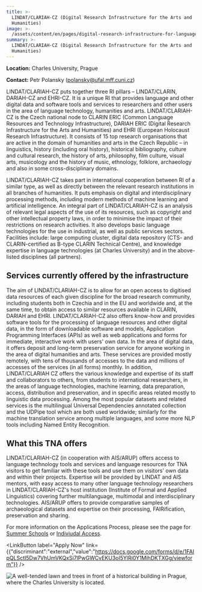 ```yaml
---
title: >-
  LINDAT/CLARIAH-CZ (Digital Research Infrastructure for the Arts and
  Humanities)
image: >-
  /assets/content/en/pages/digital-research-infrastructure-for-language-technologies-arts-and-humanities-charles-university-prague-czechia/image.jpg
summary: >-
  LINDAT/CLARIAH-CZ (Digital Research Infrastructure for the Arts and
  Humanities)
---
```

**Location:** Charles University, Prague

**Contact:** Petr Polansky ([polansky@ufal.mff.cuni.cz](polansky@ufal.mff.cuni.cz))

LINDAT/CLARIAH-CZ puts together three RI pillars – LINDAT/CLARIN, DARIAH-CZ and EHRI-CZ. It is a unique RI that provides language and other digital data and software tools and services to researchers and other users in the area of language technology, humanities and arts. LINDAT/CLARIAH-CZ is the Czech national node to CLARIN ERIC (Common Language Resources and Technology Infrastructure), DARIAH ERIC (Digital Research Infrastructure for the Arts and Humanities) and EHRI (European Holocaust Research Infrastructure). It consists of 15 top research organisations that are active in the domain of humanities and arts in the Czech Republic – in linguistics, history (including oral history), historical bibliography, culture and cultural research, the history of arts, philosophy, film culture, visual arts, musicology and the history of music, ethnology, folklore, archaeology and also in some cross-disciplinary domains.

LINDAT/CLARIAH-CZ takes part in international cooperation between RI of a similar type, as well as directly between the relevant research institutions in all branches of humanities. It puts emphasis on digital and interdisciplinary processing methods, including modern methods of machine learning and artificial intelligence. An integral part of LINDAT/CLARIAH-CZ is an analysis of relevant legal aspects of the use of its resources, such as copyright and other intellectual property laws, in order to minimise the impact of their restrictions on research activities. It also develops basic language technologies for the use in industrial, as well as public services sectors. Facilities include: large computing cluster, digital data repository (CTS- and CLARIN-certified as B-type CLARIN Technical Centre), and knowledge expertise in language technologies (at Charles University) and in the above-listed disciplines (all partners).

## Services currently offered by the infrastructure

The aim of LINDAT/CLARIAH-CZ is to allow for an open access to digitised data resources of each given discipline for the broad research community, including students both in Czechia and in the EU and worldwide and, at the same time, to obtain access to similar resources available in CLARIN, DARIAH and EHRI. LINDAT/CLARIAH-CZ also offers know-how and provides software tools for the processing of language resources and other digital data, in the form of downloadable software and models, Application Programming Interfaces (APIs) as well as web applications and forms for immediate, interactive work with users' own data. In the area of digital data, it offers deposit and long-term preservation service for anyone working in the area of digital humanities and arts. These services are provided mostly remotely, with tens of thousands of accesses to the data and millions of accesses of the services (in all forms) monthly. In addition, LINDAT/CLARIAH CZ offers the various knowledge and expertise of its staff and collaborators to others, from students to international researchers, in the areas of language technologies, machine learning, data preparation, access, distribution and preservation, and in specific areas related mostly to linguistic data processing. Among the most popular datasets and related services is the multilingual Universal Dependencies annotated collection and the UDPipe tool which are both used worldwide; similarly for the machine translation service among multiple languages, and some more NLP tools including Named Entity Recognition.

## What this TNA offers

LINDAT/CLARIAH-CZ (in cooperation with AIS/ARUP) offers access to language technology tools and services and language resources for TNA visitors to get familiar with these tools and use them on visitors' own data and within their projects. Expertise will be provided by LINDAT and AIS mentors, with easy access to many other language technology researchers in LINDAT/CLARIAH-CZ's host institution (Institute of Formal and Applied Linguistics) covering further multilanguage, multimodal and interdisciplinary technologies. AIS/ARUP offers to provide comparative samples of archaeological datasets and expertise on their processing, FAIRification, preservation and sharing.



For more information on the Applications Process, please see the page for [Summer Schools](https://atrium-research.eu/transnational-access-scheme-application-process-summer-schools) or [Indiviudal Access](https://atrium-research.eu/transnational-access-scheme-application-process-indiviudal-access).&#x20;

<LinkButton label="Apply Now" link={{"discriminant":"external","value":"https://docs.google.com/forms/d/e/1FAIpQLSctI5Dw7VhUmVKQxSj7lPwGWCvEKU3oI5YlRi0Y1MihDKTXGg/viewform"}} />

![A well-tended lawn and trees in front of a historical building in Prague, where the Charles University is located.](/assets/content/en/pages/digital-research-infrastructure-for-language-technologies-arts-and-humanities-charles-university-prague-czechia/logo.webp)

